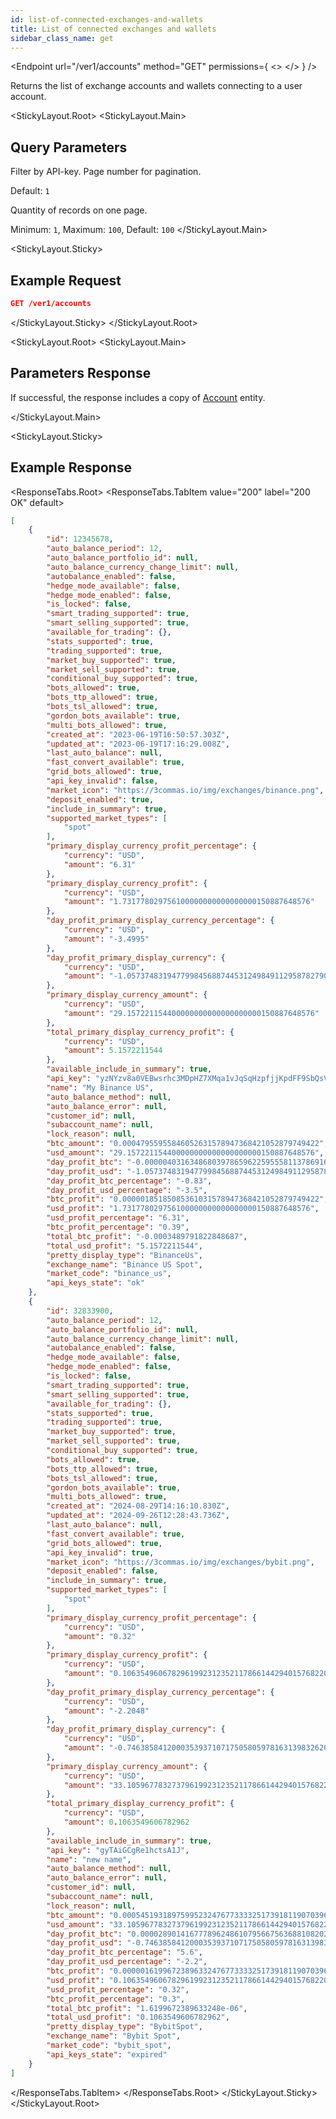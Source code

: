 ```yaml
---
id: list-of-connected-exchanges-and-wallets
title: List of connected exchanges and wallets
sidebar_class_name: get
---
```


<Endpoint
  url="/ver1/accounts"
  method="GET"
  permissions={
    <>
      <Permission title="Permission" description="ACCOUNTS_READ" />
      <Permission title="Security" description="SIGNED" />
    </>
  }
/>

Returns the list of exchange accounts and wallets connecting to a user account.

<StickyLayout.Root>
<StickyLayout.Main>

## Query Parameters

<ApiParam name='api_key' type='string' id="api_key">
  Filter by API-key.
</ApiParam>

<ApiParam name='page' type='integer' id="page">
  Page number for pagination. 
  
  Default: `1`
</ApiParam>

<ApiParam name='per_page' type='integer' id="page">
   Quantity of records on one page.

   Minimum: `1`, Maximum: `100`, Default: `100`
</ApiParam>
</StickyLayout.Main>

<StickyLayout.Sticky>

## Example Request

```json
GET /ver1/accounts
```
</StickyLayout.Sticky>
</StickyLayout.Root>

<StickyLayout.Root>
<StickyLayout.Main>

## Parameters Response

If successful, the response includes a copy of [Account](0.%20Account%20entity.mdx) entity.

</StickyLayout.Main>


<StickyLayout.Sticky>
## Example Response
<ResponseTabs.Root>
<ResponseTabs.TabItem value="200" label="200 OK" default>

```json
[
    {
        "id": 12345678,
        "auto_balance_period": 12,
        "auto_balance_portfolio_id": null,
        "auto_balance_currency_change_limit": null,
        "autobalance_enabled": false,
        "hedge_mode_available": false,
        "hedge_mode_enabled": false,
        "is_locked": false,
        "smart_trading_supported": true,
        "smart_selling_supported": true,
        "available_for_trading": {},
        "stats_supported": true,
        "trading_supported": true,
        "market_buy_supported": true,
        "market_sell_supported": true,
        "conditional_buy_supported": true,
        "bots_allowed": true,
        "bots_ttp_allowed": true,
        "bots_tsl_allowed": true,
        "gordon_bots_available": true,
        "multi_bots_allowed": true,
        "created_at": "2023-06-19T16:50:57.303Z",
        "updated_at": "2023-06-19T17:16:29.008Z",
        "last_auto_balance": null,
        "fast_convert_available": true,
        "grid_bots_allowed": true,
        "api_key_invalid": false,
        "market_icon": "https://3commas.io/img/exchanges/binance.png",
        "deposit_enabled": true,
        "include_in_summary": true,
        "supported_market_types": [
            "spot"
        ],
        "primary_display_currency_profit_percentage": {
            "currency": "USD",
            "amount": "6.31"
        },
        "primary_display_currency_profit": {
            "currency": "USD",
            "amount": "1.731778029756100000000000000000150887648576"
        },
        "day_profit_primary_display_currency_percentage": {
            "currency": "USD",
            "amount": "-3.4995"
        },
        "day_profit_primary_display_currency": {
            "currency": "USD",
            "amount": "-1.0573748319477998456887445312498491129587827906685"
        },
        "primary_display_currency_amount": {
            "currency": "USD",
            "amount": "29.157221154400000000000000000000150887648576"
        },
        "total_primary_display_currency_profit": {
            "currency": "USD",
            "amount": 5.1572211544
        },
        "available_include_in_summary": true,
        "api_key": "yzNYzv8a0VEBwsrhc3MDpHZ7XMqa1vJqSqHzpfjjKpdFF9SbQsVQKRl3hKNyZU45",
        "name": "My Binance US",
        "auto_balance_method": null,
        "auto_balance_error": null,
        "customer_id": null,
        "subaccount_name": null,
        "lock_reason": null,
        "btc_amount": "0.00047955955846052631578947368421052879749422",
        "usd_amount": "29.157221154400000000000000000000150887648576",
        "day_profit_btc": "-0.000004031634868039786596225955581137869169682309539066",
        "day_profit_usd": "-1.0573748319477998456887445312498491129587827906685",
        "day_profit_btc_percentage": "-0.83",
        "day_profit_usd_percentage": "-3.5",
        "btc_profit": "0.00000185185085361031578947368421052879749422",
        "usd_profit": "1.731778029756100000000000000000150887648576",
        "usd_profit_percentage": "6.31",
        "btc_profit_percentage": "0.39",
        "total_btc_profit": "-0.0003489791822848687",
        "total_usd_profit": "5.1572211544",
        "pretty_display_type": "BinanceUs",
        "exchange_name": "Binance US Spot",
        "market_code": "binance_us",
        "api_keys_state": "ok"
    },
    {
        "id": 32833900,
        "auto_balance_period": 12,
        "auto_balance_portfolio_id": null,
        "auto_balance_currency_change_limit": null,
        "autobalance_enabled": false,
        "hedge_mode_available": false,
        "hedge_mode_enabled": false,
        "is_locked": false,
        "smart_trading_supported": true,
        "smart_selling_supported": true,
        "available_for_trading": {},
        "stats_supported": true,
        "trading_supported": true,
        "market_buy_supported": true,
        "market_sell_supported": true,
        "conditional_buy_supported": true,
        "bots_allowed": true,
        "bots_ttp_allowed": true,
        "bots_tsl_allowed": true,
        "gordon_bots_available": true,
        "multi_bots_allowed": true,
        "created_at": "2024-08-29T14:16:10.830Z",
        "updated_at": "2024-09-26T12:28:43.736Z",
        "last_auto_balance": null,
        "fast_convert_available": true,
        "grid_bots_allowed": true,
        "api_key_invalid": true,
        "market_icon": "https://3commas.io/img/exchanges/bybit.png",
        "deposit_enabled": false,
        "include_in_summary": true,
        "supported_market_types": [
            "spot"
        ],
        "primary_display_currency_profit_percentage": {
            "currency": "USD",
            "amount": "0.32"
        },
        "primary_display_currency_profit": {
            "currency": "USD",
            "amount": "0.10635496067829619923123521178661442940157682200204"
        },
        "day_profit_primary_display_currency_percentage": {
            "currency": "USD",
            "amount": "-2.2048"
        },
        "day_profit_primary_display_currency": {
            "currency": "USD",
            "amount": "-0.74638584120003539371071750580597816313983262001056"
        },
        "primary_display_currency_amount": {
            "currency": "USD",
            "amount": "33.10596778327379619923123521178661442940157682200204"
        },
        "total_primary_display_currency_profit": {
            "currency": "USD",
            "amount": 0.1063549606782962
        },
        "available_include_in_summary": true,
        "api_key": "gyTAiGCgRe1hctsA1J",
        "name": "new name",
        "auto_balance_method": null,
        "auto_balance_error": null,
        "customer_id": null,
        "subaccount_name": null,
        "lock_reason": null,
        "btc_amount": "0.000545193189759952324767733332517391811907039692",
        "usd_amount": "33.10596778327379619923123521178661442940157682200204",
        "day_profit_btc": "0.000028901416777896248610795667563688108202134512253672",
        "day_profit_usd": "-0.74638584120003539371071750580597816313983262001056",
        "day_profit_btc_percentage": "5.6",
        "day_profit_usd_percentage": "-2.2",
        "btc_profit": "0.000001619967238963324767733332517391811907039692",
        "usd_profit": "0.10635496067829619923123521178661442940157682200204",
        "usd_profit_percentage": "0.32",
        "btc_profit_percentage": "0.3",
        "total_btc_profit": "1.6199672389633248e-06",
        "total_usd_profit": "0.1063549606782962",
        "pretty_display_type": "BybitSpot",
        "exchange_name": "Bybit Spot",
        "market_code": "bybit_spot",
        "api_keys_state": "expired"
    }
]
```
  </ResponseTabs.TabItem>
</ResponseTabs.Root>
</StickyLayout.Sticky>
</StickyLayout.Root>
